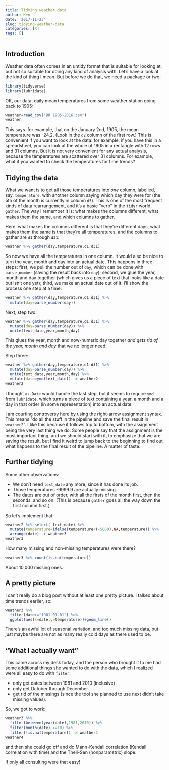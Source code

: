 ```yaml
---
title: Tidying weather data
author: Ken
date: '2017-11-23'
slug: tidying-weather-data
categories: [R]
tags: []
---
```


## Introduction 

Weather data often comes in an untidy format that is suitable for looking at, but not so suitable for doing any kind of analysis with. Let's have a look at the kind of thing I mean. But before we do that, we need a package or two:

```r
library(tidyverse)
library(lubridate)
```

OK, our data, daily mean temperatures from some weather station going back to 1905:

```r
weather=read_csv("BR 1905-2016.csv")
weather
```

This says. for example, that on the January 2nd, 1905, the mean temperature was -24.2. (Look in the `d2` column of the first row.) This is convenient if you want to look at the data: for example, if you have this in a spreadsheet, you can look at the whole of 1905 in a rectangle with 12 rows and 31 columns. But it is not very convenient for any actual analysis, because the temperatures are scattered over 31 columns. For example, what if you wanted to check the temperatures for time trends?

## Tidying the data

What we want is to get all those temperatures into *one* column, labelled, say, `temperature`, with another column saying which day they were for (the 5th of the month is currently in column `d5`). This is one of the most frequent kinds of data rearrangement, and it's a basic "verb" in the `tidyr` world, `gather`. The way I remember it is: what makes the columns different, what makes them the same, and which columns to gather.

Here, what makes the columns different is that they're different days, what makes them the same is that they're all temperatures, and the columns to gather are `d1` through `d31`:

```r
weather %>% gather(day,temperature,d1:d31)
```

So now we have all the temperatures in one column. It would also be nice to turn the year, month and day into an actual date. This happens in three steps: first, we pull the number out of `day`, which can be done with `parse_number` (saving the result back into `day`); second, we glue the year, month and day together (which gives us a piece of text that looks like a date but isn't one yet); third, we make an actual date out of it. I'll show the process one step at a time:

```r
weather %>% gather(day,temperature,d1:d31) %>% 
  mutate(day=parse_number(day)) 
```

Next, step two:

```r
weather %>% gather(day,temperature,d1:d31) %>% 
  mutate(day=parse_number(day)) %>% 
  unite(text_date,year,month,day)
```

This glues the year, month and now-numeric day together *and gets rid of the year, month and day* that we no longer need.

Step three:

```r
weather %>% gather(day,temperature,d1:d31) %>% 
  mutate(day=parse_number(day)) %>% 
  unite(text_date,year,month,day) %>% 
  mutate(date=ymd(text_date)) -> weather2
weather2
```

I thought `as.Date` would handle the last step, but it seems to require `ymd` from `lubridate`, which turns a piece of text containing a year, a month and a day in that order (in some representation) into an actual date. 

I am courting controversy here by using the right-arrow assignment syntax. This means "do all the stuff in the pipeline and save the final result in `weather2`". I like this because it follows top to bottom, with the assignment being the very last thing we do. Some people say that the assignment is the most important thing, and we should start with it, to emphasize that we are saving the result, but I find it weird to jump back to the beginning to find out what happens to the final result of the pipeline. A matter of taste.

## Further tidying

Some other observations:

- We don't need `text_date` any more, since it has done its job.
- Those temperatures -9999.9 are actually missing.
- The dates are out of order, with all the firsts of the month first, then the seconds, and so on. (This is because `gather` goes all the way down the first column first.)

So let's implement that:

```r
weather2 %>% select(-text_date) %>% 
  mutate(temperature=ifelse(temperature<(-5000),NA,temperature)) %>% 
  arrange(date) -> weather3
weather3
```

How many missing and non-missing temperatures were there?

```r
weather3 %>% count(is.na(temperature))
```

About 10,000 missing ones.

## A pretty picture

I can't really do a blog post without at least one pretty picture. I talked about time trends earlier, so:

```r
weather3 %>% 
  filter(date>="1981-01-01") %>% 
  ggplot(aes(x=date,y=temperature))+geom_line()
```

There's an awful lot of seasonal variation, and too much missing data, but just maybe there are not as many really cold days as there used to be.

## "What I actually want"

This came across my desk today, and the person who brought it to me had some additional things she wanted to do with the data, which I realized were all easy to do with `filter`:

- only get dates between 1981 and 2010 (inclusive)
- only get October through December
- get rid of the missings (since the tool she planned to use next didn't take missing values).

So, we got to work:

```r
weather3 %>% 
  filter(between(year(date),1981,2010)) %>% 
  filter(month(date) >=10) %>% 
  filter(!is.na(temperature)) -> weather4
weather4
```

and then she could go off and do Mann-Kendall correlation (Kendall correlation with time) and the Theil-Sen (nonparametric) slope.

If only all consulting were that easy!